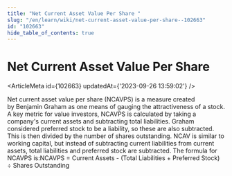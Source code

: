 ```yaml
---
title: "Net Current Asset Value Per Share "
slug: "/en/learn/wiki/net-current-asset-value-per-share--102663"
id: "102663"
hide_table_of_contents: true
---
```



# Net Current Asset Value Per Share 

<ArticleMeta id={102663} updatedAt={'2023-09-26 13:59:02'} />
<div className='border-solid border-b border-t-0 my-4 border-[var(--ifm-color-gray-300)]' />

Net current asset value per share (NCAVPS) is a measure created by Benjamin Graham as one means of gauging the attractiveness of a stock. A key metric for value investors, NCAVPS is calculated by taking a company's current assets and subtracting total liabilities.
Graham considered preferred stock to be a liability, so these are also subtracted. This is then divided by the number of shares outstanding. NCAV is similar to working capital, but instead of subtracting current liabilities from current assets, total liabilities and preferred stock are subtracted.
The formula for NCAVPS is:NCAVPS = Current Assets - (Total Liabilities + Preferred Stock) ÷ Shares Outstanding
